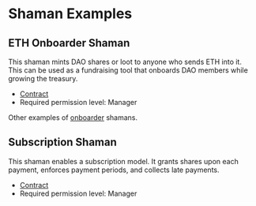 # Shaman Examples

## ETH Onboarder Shaman

This shaman mints DAO shares or loot to anyone who sends ETH into it. This can be used as a fundraising tool that onboards DAO members while growing the treasury.

- [Contract](https://github.com/HausDAO/baal-shamans/blob/main/contracts/onboarder/EthOnboarder.sol)
- Required permission level: Manager

Other examples of [onboarder](https://github.com/HausDAO/baal-shamans/tree/main/contracts/onboarder) shamans.

## Subscription Shaman

This shaman enables a subscription model. It grants shares upon each payment, enforces payment periods, and collects late payments.

- [Contract](https://github.com/HausDAO/baal-shamans/blob/main/contracts/subscriptions/Subscriptions.sol)
- Required permission level: Manager
